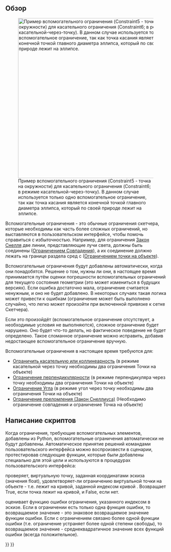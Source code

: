 <languages/>

<span id="Overview"></span>
== Обзор ==

[[Image:Sketcher_helper_constraint_example1.png|thumb|500px|Пример вспомогательного ограничения (Constraint5 - точка на окружности) для касательного ограничения (Constraint6; в режиме касательной-через-точку). В данном случае используется только одно вспомогательное ограничение, так как точка касания является конечной точкой главного диаметра эллипса, который по своей природе лежит на эллипсе.]]

Вспомогательные ограничения - это обычные ограничения скетчера, которые необходимы как часть более сложных ограничений, но выставляются в пользовательском интерфейсе, чтобы помочь справиться с избыточностью. Например, для ограничения [[Sketcher ConstrainSnellsLaw/ru|Закон Снелля]] две линии, представляющие лучи света, должны быть соединены ([[Sketcher ConstrainCoincident|Ограничением Совпадения]]), а их соединение должно лежать на границе раздела сред с ([[Sketcher_ConstrainPointOnObject|Ограничением точки на объекте]]). 

Вспомогательные ограничения будут добавлены автоматически, когда они понадобятся. Решение о том, нужны ли они, в настоящее время принимается путём оценки погрешности вспомогательных ограничений для текущего состояния геометрии (это может измениться в будущих версиях). Если ошибка достаточно мала, ограничение считается ненужным, и оно не будет добавлено. В некоторых случаях такая логика может привести к ошибкам (ограничение может быть выполнено случайно, что легко может произойти при включенной привязке к сетке Скетчера). 

Если это произойдёт (вспомогательное ограничение отсутствует, а необходимые условия не выполняются), сложное ограничение будет нарушено. Оно будет что-то делать, но фактическое поведение не будет определено. Такое сломанное ограничение можно исправить, добавив недостающее вспомогательное ограничение вручную.

Вспомогательные ограничения в настоящее время требуются для:
* [[Sketcher_ConstrainTangent/ru|Ограничить касательную или коллинеарность]] (в режиме касательной через точку необходимы два ограничения Точки на объекте)
* [[Sketcher_ConstrainPerpendicular/ru|Ограничение перпендикулярности]] (в режиме перпендикуляра через точку необходимы два ограничения Точки на объекте)
* [[Sketcher_ConstrainAngle/ru|Ограничение Угла]] (в режиме угол через точку необходимы два ограничения Точки на объекте)
* [[Sketcher_ConstrainSnellsLaw/ru|Ограничение преломления (Закон Снеллиуса)]] (Необходимо ограничение совпадения и ограничение Точка на объекте)

<span id="Scripting"></span>
== Написание скриптов ==

Когда ограничения, требующие вспомогательных элементов, добавлены из Python, вспомогательные ограничения автоматически не будут добавлены. Автоматическое принятие решений командами пользовательского интерфейса можно воспроизвести в сценарии, протестировав следующие функции, которые были добавлены специально для этой цели и используются в процедурах пользовательского интерфейса:

{{Code|code=
Sketch.isPointOnCurve(icurve,x,y)
}}

{{Incode|isPointOnCurve}} проверяет, виртуальную точку, заданная координатами эскиза {{Incode|x,y}} (значения float), удовлетворяет-ли ограничению виртуальной точки на объекте - т.е. лежит на кривой, заданной индексом кривой {{Incode|icurve}}. Возвращает True, если точка лежит на кривой, и False, если нет.

{{Code|code=
Sketch.calculateConstraintError(iconstr)
}}

{{Incode|calculateConstraintError}} оценивает функцию ошибки ограничения, указанного индексом {{Incode|iconstr}} в эскизе. Если в ограничении есть только одна функция ошибки, то возвращаемое значение - это знаковое возвращаемое значение функции ошибки. Если с ограничением связано более одной функции ошибки (т.е. ограничение устраняет более одной степени свободы), то возвращаемое значение - среднеквадратичное значение всех функций ошибки (всегда положительное).


{{Sketcher_Tools_navi{{#translation:}}}}
{{Userdocnavi{{#translation:}}}}
